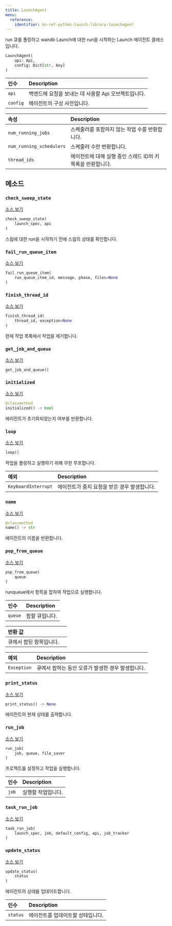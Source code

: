 ```yaml
---
title: LaunchAgent
menu:
  reference:
    identifier: ko-ref-python-launch-library-launchagent
---
```


<Card title="View the source code" href="https://www.github.com/wandb/wandb/tree/637bddf198525810add5804059001b1b319d6ad1/wandb/sdk/launch/agent/agent.py#L164-L924" icon="github"/>

run 큐를 폴링하고 wandb Launch에 대한 run을 시작하는 Launch 에이전트 클래스입니다.

```python
LaunchAgent(
    api: Api,
    config: Dict[str, Any]
)
```

| 인수 | Description |
| :--- | :--- |
|  `api` | 백엔드에 요청을 보내는 데 사용할 Api 오브젝트입니다. |
|  `config` | 에이전트의 구성 사전입니다. |

| 속성 | Description |
| :--- | :--- |
|  `num_running_jobs` | 스케줄러를 포함하지 않는 작업 수를 반환합니다. |
|  `num_running_schedulers` | 스케줄러 수만 반환합니다. |
|  `thread_ids` | 에이전트에 대해 실행 중인 스레드 ID의 키 목록을 반환합니다. |

## 메소드

### `check_sweep_state`

[소스 보기](https://www.github.com/wandb/wandb/tree/637bddf198525810add5804059001b1b319d6ad1/wandb/sdk/launch/agent/agent.py#L786-L803)

```python
check_sweep_state(
    launch_spec, api
)
```

스윕에 대한 run을 시작하기 전에 스윕의 상태를 확인합니다.

### `fail_run_queue_item`

[소스 보기](https://www.github.com/wandb/wandb/tree/637bddf198525810add5804059001b1b319d6ad1/wandb/sdk/launch/agent/agent.py#L295-L304)

```python
fail_run_queue_item(
    run_queue_item_id, message, phase, files=None
)
```

### `finish_thread_id`

[소스 보기](https://www.github.com/wandb/wandb/tree/637bddf198525810add5804059001b1b319d6ad1/wandb/sdk/launch/agent/agent.py#L416-L509)

```python
finish_thread_id(
    thread_id, exception=None
)
```

현재 작업 목록에서 작업을 제거합니다.

### `get_job_and_queue`

[소스 보기](https://www.github.com/wandb/wandb/tree/637bddf198525810add5804059001b1b319d6ad1/wandb/sdk/launch/agent/agent.py#L908-L915)

```python
get_job_and_queue()
```

### `initialized`

[소스 보기](https://www.github.com/wandb/wandb/tree/637bddf198525810add5804059001b1b319d6ad1/wandb/sdk/launch/agent/agent.py#L190-L193)

```python
@classmethod
initialized() -> bool
```

에이전트가 초기화되었는지 여부를 반환합니다.

### `loop`

[소스 보기](https://www.github.com/wandb/wandb/tree/637bddf198525810add5804059001b1b319d6ad1/wandb/sdk/launch/agent/agent.py#L572-L653)

```python
loop()
```

작업을 폴링하고 실행하기 위해 무한 루프합니다.

| 예외 | Description |
| :--- | :--- |
|  `KeyboardInterrupt` | 에이전트가 중지 요청을 받은 경우 발생합니다. |

### `name`

[소스 보기](https://www.github.com/wandb/wandb/tree/637bddf198525810add5804059001b1b319d6ad1/wandb/sdk/launch/agent/agent.py#L180-L188)

```python
@classmethod
name() -> str
```

에이전트의 이름을 반환합니다.

### `pop_from_queue`

[소스 보기](https://www.github.com/wandb/wandb/tree/637bddf198525810add5804059001b1b319d6ad1/wandb/sdk/launch/agent/agent.py#L340-L363)

```python
pop_from_queue(
    queue
)
```

runqueue에서 항목을 팝하여 작업으로 실행합니다.

| 인수 | Description |
| :--- | :--- |
|  `queue` | 팝할 큐입니다. |

| 반환 값 |  |
| :--- | :--- |
|  큐에서 팝된 항목입니다. |

| 예외 | Description |
| :--- | :--- |
|  `Exception` | 큐에서 팝하는 동안 오류가 발생한 경우 발생합니다. |

### `print_status`

[소스 보기](https://www.github.com/wandb/wandb/tree/637bddf198525810add5804059001b1b319d6ad1/wandb/sdk/launch/agent/agent.py#L365-L381)

```python
print_status() -> None
```

에이전트의 현재 상태를 출력합니다.

### `run_job`

[소스 보기](https://www.github.com/wandb/wandb/tree/637bddf198525810add5804059001b1b319d6ad1/wandb/sdk/launch/agent/agent.py#L511-L541)

```python
run_job(
    job, queue, file_saver
)
```

프로젝트를 설정하고 작업을 실행합니다.

| 인수 | Description |
| :--- | :--- |
|  `job` | 실행할 작업입니다. |

### `task_run_job`

[소스 보기](https://www.github.com/wandb/wandb/tree/637bddf198525810add5804059001b1b319d6ad1/wandb/sdk/launch/agent/agent.py#L656-L688)

```python
task_run_job(
    launch_spec, job, default_config, api, job_tracker
)
```

### `update_status`

[소스 보기](https://www.github.com/wandb/wandb/tree/637bddf198525810add5804059001b1b319d6ad1/wandb/sdk/launch/agent/agent.py#L383-L394)

```python
update_status(
    status
)
```

에이전트의 상태를 업데이트합니다.

| 인수 | Description |
| :--- | :--- |
|  `status` | 에이전트를 업데이트할 상태입니다. |
